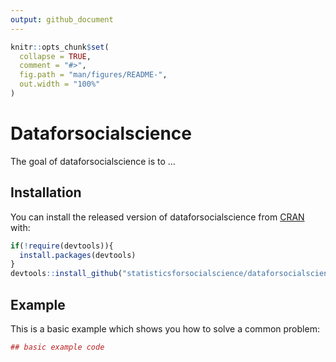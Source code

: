 ```yaml
---
output: github_document
---
```


<!-- README.md is generated from README.Rmd. Please edit that file -->

```r
knitr::opts_chunk$set(
  collapse = TRUE,
  comment = "#>",
  fig.path = "man/figures/README-",
  out.width = "100%"
)
```
# Dataforsocialscience

The goal of dataforsocialscience is to ...

## Installation

You can install the released version of dataforsocialscience from [CRAN](https://CRAN.R-project.org) with:

```r
if(!require(devtools)){
  install.packages(devtools)
} 
devtools::install_github("statisticsforsocialscience/dataforsocialscience")
```

## Example

This is a basic example which shows you how to solve a common problem:

```r
## basic example code
```
